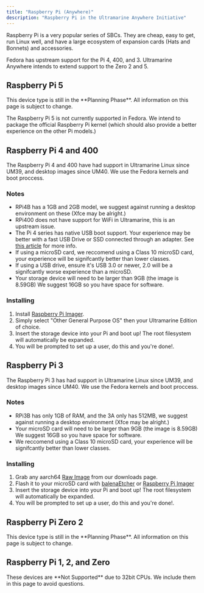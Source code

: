 ```yaml
---
title: "Raspberry Pi (Anywhere)"
description: "Raspberry Pi in the Ultramarine Anywhere Initiative"
---
```



Raspberry Pi is a very popular series of SBCs. They are cheap, easy to get, run Linux well, and have a large ecosystem of expansion cards (Hats and Bonnets) and accessories.

Fedora has upstream support for the Pi 4, 400, and 3. Ultramarine Anywhere intends to extend support to the Zero 2 and 5.

## Raspberry Pi 5

<Alert type="info">
  This device type is still in the **Planning Phase**. All information on this
  page is subject to change.
</Alert>

The Raspberry Pi 5 is not currently supported in Fedora. We intend to package the official Raspberry Pi kernel (which should also provide a better experience on the other Pi models.)

## Raspberry Pi 4 and 400

The Raspberry Pi 4 and 400 have had support in Ultramarine Linux since UM39, and desktop images since UM40. We use the Fedora kernels and boot proccess.

### Notes

- RPi4B has a 1GB and 2GB model, we suggest against running a desktop environment on these (Xfce may be alright.)
- RPi400 does not have support for WiFi in Ultramarine, this is an upstream issue.
- The Pi 4 series has native USB boot support. Your experience may be better with a fast USB Drive or SSD connected through an adapter. See [this article](https://www.raspberrypi.com/documentation/computers/raspberry-pi.html#usb-mass-storage-boot) for more info.
- If using a microSD card, we reccomend using a Class 10 microSD card, your experience will be signifcantly better than lower classes.
- If using a USB drive, ensure it's USB 3.0 or newer, 2.0 will be a signifcantly worse experience than a microSD.
- Your storage device will need to be larger than 9GB (the image is 8.59GB) We suggest 16GB so you have space for software.

### Installing

1. Install [Raspberry Pi Imager](https://flathub.org/apps/org.raspberrypi.rpi-imager).
2. Simply select "Other General Purpose OS" then your Ultramarine Edition of choice.
3. Insert the storage device into your Pi and boot up! The root filesystem will automatically be expanded.
4. You will be prompted to set up a user, do this and you're done!.

## Raspberry Pi 3

The Raspberry Pi 3 has had support in Ultramarine Linux since UM39, and desktop images since UM40. We use the Fedora kernels and boot proccess.

### Notes

- RPi3B has only 1GB of RAM, and the 3A only has 512MB, we suggest against running a desktop environment (Xfce may be alright.)
- Your microSD card will need to be larger than 9GB (the image is 8.59GB) We suggest 16GB so you have space for software.
- We reccomend using a Class 10 microSD card, your experience will be signifcantly better than lower classes.

### Installing

1. Grab any aarch64 [Raw Image](https://images.fyralabs.com/images/ultramarine/40/) from our downloads page.
2. Flash it to your microSD card with [balenaEtcher](https://etcher.io) or [Raspberry Pi Imager](https://flathub.org/apps/org.raspberrypi.rpi-imager)
3. Insert the storage device into your Pi and boot up! The root filesystem will automatically be expanded.
4. You will be prompted to set up a user, do this and you're done!.

## Raspberry Pi Zero 2

<Alert type="info">
  This device type is still in the **Planning Phase**. All information on this
  page is subject to change.
</Alert>

## Raspberry Pi 1, 2, and Zero

<Alert type="info">
  These devices are **Not Supported** due to 32bit CPUs. We include them in this
  page to avoid questions.
</Alert>

